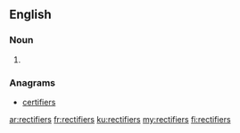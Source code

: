 ==English==

===Noun===
{{head|en|noun plural form}}

# {{plural of|rectifier|lang=en}}

===Anagrams===
* [[certifiers#English|certifiers]]

[[ar:rectifiers]]
[[fr:rectifiers]]
[[ku:rectifiers]]
[[my:rectifiers]]
[[fi:rectifiers]]